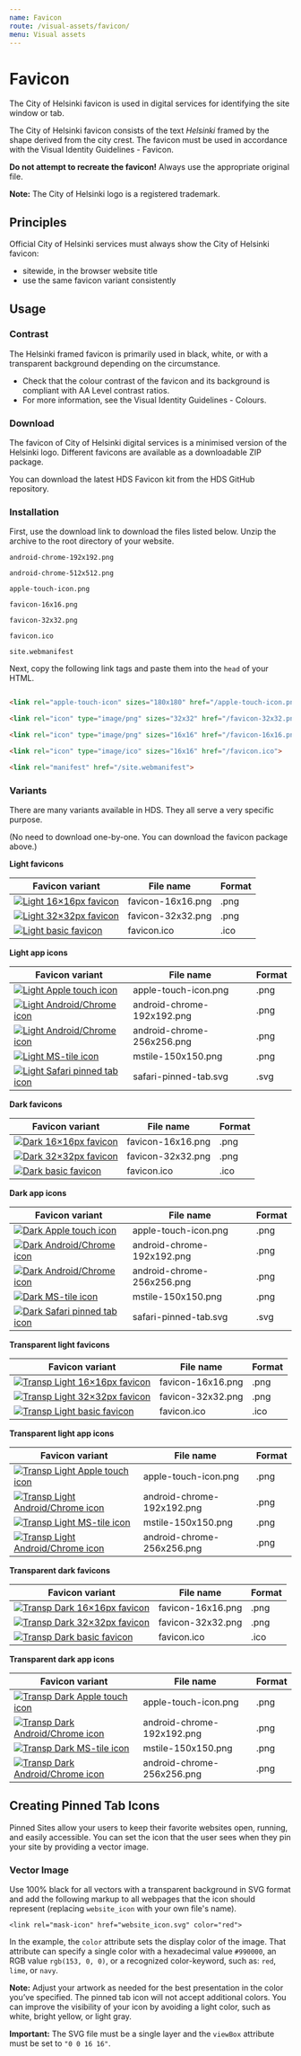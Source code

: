 ```yaml
---
name: Favicon
route: /visual-assets/favicon/
menu: Visual assets
---
```



# Favicon

<LargeParagraph>The City of Helsinki favicon is used in digital services for identifying the site window or tab.</LargeParagraph>

<p>The City of Helsinki favicon consists of the text <em>Helsinki</em> framed by the shape derived from the city crest. The favicon must be used in accordance with the <Link href="#" external>Visual Identity Guidelines - Favicon</Link>.</p>

**Do not attempt to recreate the favicon!** 
Always use the appropriate original file. 

**Note:** The City of Helsinki logo is a registered trademark.

## Principles 
Official City of Helsinki services must always show the City of Helsinki favicon: 
- sitewide, in the browser website title
- use the same favicon variant consistently

## Usage

### Contrast
The Helsinki framed favicon is primarily used in black, white, or with a transparent background depending on the circumstance.
- Check that the colour contrast of the favicon and its background is compliant with <Link href="https://www.w3.org/TR/WCAG21/#contrast-minimum" external>AA Level contrast ratios</Link>.
- For more information, see the <Link href="https://brand.hel.fi/en/colours/" external>Visual Identity Guidelines - Colours</Link>.

### Download

<p>The favicon of City of Helsinki digital services is a minimised version of the Helsinki logo. Different favicons are available as a downloadable ZIP package.</p>
<p>You can <Link href="https://github.com/City-of-Helsinki/helsinki-design-system/releases/latest/download/hds-favicon-kit.zip" external>download the latest HDS Favicon kit from the HDS GitHub repository</Link>.</p>

### Installation
First, use the download link to download the files listed below. Unzip the archive to the root directory of your website.

```android-chrome-192x192.png```

```android-chrome-512x512.png```

```apple-touch-icon.png```

```favicon-16x16.png```

```favicon-32x32.png```

```favicon.ico```

```site.webmanifest```

Next, copy the following link tags and paste them into the `head` of your HTML.
```html

<link rel="apple-touch-icon" sizes="180x180" href="/apple-touch-icon.png">

<link rel="icon" type="image/png" sizes="32x32" href="/favicon-32x32.png">

<link rel="icon" type="image/png" sizes="16x16" href="/favicon-16x16.png">

<link rel="icon" type="image/ico" sizes="16x16" href="/favicon.ico">

<link rel="manifest" href="/site.webmanifest">

```

### Variants
There are many variants available in HDS. They all serve a very specific purpose. 

(No need to download one-by-one. You can download the favicon package above.)

**Light favicons**

Favicon variant                                                                                                                               | File name     | Format                        |
--------------------------------------------------------------------------------------------------------------------------------------------- |---------------|-------------------------------|
[![Light 16×16px favicon](../../static/favicon/light_favicon_package/favicon-16x16.png)](../../static/favicon/light_favicon_package/favicon-16x16.png "16×16 px favicon")| favicon-16x16.png | .png          |
[![Light 32×32px favicon](../../static/favicon/light_favicon_package/favicon-32x32.png)](../../static/favicon/light_favicon_package/favicon-32x32.png "32×32 px favicon")| favicon-32x32.png | .png          |
[![Light basic favicon](../../static/favicon/light_favicon_package/favicon.ico)](../../static/favicon/light_favicon_package/favicon.ico "Helsinki basic favicon")| favicon.ico | .ico          |

**Light app icons**

Favicon variant                                                                                                                               | File name     | Format                        |
--------------------------------------------------------------------------------------------------------------------------------------------- |---------------|-------------------------------|
[![Light Apple touch icon](../../static/favicon/light_favicon_package/apple-touch-icon.png)](../../static/favicon/light_favicon_package/apple-touch-icon.png "Apple touch icon 180×180 px")| apple-touch-icon.png | .png          |
[![Light Android/Chrome icon](../../static/favicon/light_favicon_package/android-chrome-192x192.png)](../../static/favicon/light_favicon_package/android-chrome-192x192.png "Android / Chrome icon 192×192 px")| android-chrome-192x192.png | .png          |
[![Light Android/Chrome icon](../../static/favicon/light_favicon_package/android-chrome-256x256.png)](../../static/favicon/light_favicon_package/android-chrome-256x256.png "Android / Chrome icon 256×256 px")| android-chrome-256x256.png | .png          |
[![Light MS-tile icon](../../static/favicon/light_favicon_package/mstile-150x150.png)](../../static/favicon/light_favicon_package/mstile-150x150.png "MS-tile icon 270×270 px")| mstile-150x150.png | .png          |
[![Light Safari pinned tab icon](../../static/favicon/light_favicon_package/safari-pinned-tab.svg)](../../static/favicon/light_favicon_package/safari-pinned-tab.svg "Safari pinned tab icon")| safari-pinned-tab.svg | .svg          |

**Dark favicons**

Favicon variant                                                                                                                               | File name     | Format                        |
--------------------------------------------------------------------------------------------------------------------------------------------- |---------------|-------------------------------|
[![Dark 16×16px favicon](../../static/favicon/dark_favicon_package/favicon-16x16.png)](../../static/favicon/dark_favicon_package/favicon-16x16.png "16×16 px favicon")| favicon-16x16.png | .png          |
[![Dark 32×32px favicon](../../static/favicon/dark_favicon_package/favicon-32x32.png)](../../static/favicon/dark_favicon_package/favicon-32x32.png "32×32 px favicon")| favicon-32x32.png | .png          |
[![Dark basic favicon](../../static/favicon/dark_favicon_package/favicon.ico)](../../static/favicon/dark_favicon_package/favicon.ico "Helsinki basic favicon")| favicon.ico | .ico          |

**Dark app icons**

Favicon variant                                                                                                                               | File name     | Format                        |
--------------------------------------------------------------------------------------------------------------------------------------------- |---------------|-------------------------------|
[![Dark Apple touch icon](../../static/favicon/dark_favicon_package/apple-touch-icon.png)](../../static/favicon/dark_favicon_package/apple-touch-icon.png "Apple touch icon 180×180 px")| apple-touch-icon.png | .png          |
[![Dark Android/Chrome icon](../../static/favicon/dark_favicon_package/android-chrome-192x192.png)](../../static/favicon/dark_favicon_package/android-chrome-192x192.png "Android / Chrome icon 192×192 px")| android-chrome-192x192.png | .png          |
[![Dark Android/Chrome icon](../../static/favicon/dark_favicon_package/android-chrome-256x256.png)](../../static/favicon/dark_favicon_package/android-chrome-256x256.png "Android / Chrome icon 256×256 px")| android-chrome-256x256.png | .png          |
[![Dark MS-tile icon](../../static/favicon/dark_favicon_package/mstile-150x150.png)](../../static/favicon/dark_favicon_package/mstile-150x150.png "MS-tile icon 270×270 px")| mstile-150x150.png | .png          |
[![Dark Safari pinned tab icon](../../static/favicon/dark_favicon_package/safari-pinned-tab.svg)](../../static/favicon/dark_favicon_package/safari-pinned-tab.svg "Safari pinned tab icon")| safari-pinned-tab.svg | .svg          |

**Transparent light favicons**

Favicon variant                                                                                                                               | File name     | Format                        |
--------------------------------------------------------------------------------------------------------------------------------------------- |---------------|-------------------------------|
[![Transp Light 16×16px favicon](../../static/favicon/transparent_light_favicon_package/favicon-16x16.png)](../../static/favicon/transparent_light_favicon_package/favicon-16x16.png "16×16 px favicon")| favicon-16x16.png | .png          |
[![Transp Light 32×32px favicon](../../static/favicon/transparent_light_favicon_package/favicon-32x32.png)](../../static/favicon/transparent_light_favicon_package/favicon-32x32.png "32×32 px favicon")| favicon-32x32.png | .png          |
[![Transp Light basic favicon](../../static/favicon/transparent_light_favicon_package/favicon.ico)](../../static/favicon/transparent_light_favicon_package/favicon.ico "Helsinki basic favicon")| favicon.ico | .ico          |

**Transparent light app icons**

Favicon variant                                                                                                                               | File name     | Format                        |
--------------------------------------------------------------------------------------------------------------------------------------------- |---------------|-------------------------------|
[![Transp Light Apple touch icon](../../static/favicon/transparent_light_favicon_package/apple-touch-icon.png)](../../static/favicon/transparent_light_favicon_package/apple-touch-icon.png "Apple touch icon 180×180 px")| apple-touch-icon.png | .png          |
[![Transp Light Android/Chrome icon](../../static/favicon/transparent_light_favicon_package/android-chrome-192x192.png)](../../static/favicon/transparent_light_favicon_package/android-chrome-192x192.png "Android / Chrome icon 192×192 px")| android-chrome-192x192.png | .png          |
[![Transp Light MS-tile icon](../../static/favicon/transparent_light_favicon_package/mstile-150x150.png)](../../static/favicon/transparent_light_favicon_package/mstile-150x150.png "MS-tile icon 270×270 px")| mstile-150x150.png | .png          |
[![Transp Light Android/Chrome icon](../../static/favicon/transparent_light_favicon_package/android-chrome-256x256.png)](../../static/favicon/transparent_light_favicon_package/android-chrome-256x256.png "Android / Chrome icon 256×256 px")| android-chrome-256x256.png | .png          |

**Transparent dark favicons**

Favicon variant                                                                                                                               | File name     | Format                        |
--------------------------------------------------------------------------------------------------------------------------------------------- |---------------|-------------------------------|
[![Transp Dark 16×16px favicon](../../static/favicon/transparent_dark_favicon_package/favicon-16x16.png)](../../static/favicon/transparent_dark_favicon_package/favicon-16x16.png "16×16 px favicon")| favicon-16x16.png | .png          |
[![Transp Dark 32×32px favicon](../../static/favicon/transparent_dark_favicon_package/favicon-32x32.png)](../../static/favicon/transparent_dark_favicon_package/favicon-32x32.png "32×32 px favicon")| favicon-32x32.png | .png          |
[![Transp Dark basic favicon](../../static/favicon/transparent_dark_favicon_package/favicon.ico)](../../static/favicon/transparent_dark_favicon_package/favicon.ico "Helsinki basic favicon")| favicon.ico | .ico          |

**Transparent dark app icons**

Favicon variant                                                                                                                               | File name     | Format                        |
--------------------------------------------------------------------------------------------------------------------------------------------- |---------------|-------------------------------|
[![Transp Dark Apple touch icon](../../static/favicon/transparent_dark_favicon_package/apple-touch-icon.png)](../../static/favicon/transparent_dark_favicon_package/apple-touch-icon.png "Apple touch icon 180×180 px")| apple-touch-icon.png | .png          |
[![Transp Dark Android/Chrome icon](../../static/favicon/transparent_dark_favicon_package/android-chrome-192x192.png)](../../static/favicon/transparent_dark_favicon_package/android-chrome-192x192.png "Android / Chrome icon 192×192 px")| android-chrome-192x192.png | .png          |
[![Transp Dark MS-tile icon](../../static/favicon/transparent_dark_favicon_package/mstile-150x150.png)](../../static/favicon/transparent_dark_favicon_package/mstile-150x150.png "MS-tile icon 270×270 px")| mstile-150x150.png | .png          |
[![Transp Dark Android/Chrome icon](../../static/favicon/transparent_dark_favicon_package/android-chrome-256x256.png)](../../static/favicon/transparent_dark_favicon_package/android-chrome-256x256.png "Android / Chrome icon 256×256 px")| android-chrome-256x256.png | .png          |

## Creating Pinned Tab Icons

Pinned Sites allow your users to keep their favorite websites open, running, and easily accessible. You can set the icon that the user sees when they pin your site by providing a vector image.

### Vector Image
Use 100% black for all vectors with a transparent background in SVG format and add the following markup to all webpages that the icon should represent (replacing `website_icon` with your own file's name).

```<link rel="mask-icon" href="website_icon.svg" color="red">```

In the example, the `color` attribute sets the display color of the image. That attribute can specify a single color with a hexadecimal value `#990000`, an RGB value `rgb(153, 0, 0)`, or a recognized color-keyword, such as: `red`, `lime`, or `navy`.

**Note:** Adjust your artwork as needed for the best presentation in the color you’ve specified. The pinned tab icon will not accept additional colors. You can improve the visibility of your icon by avoiding a light color, such as white, bright yellow, or light gray.

**Important:** The SVG file must be a single layer and the `viewBox` attribute must be set to `"0 0 16 16"`.

